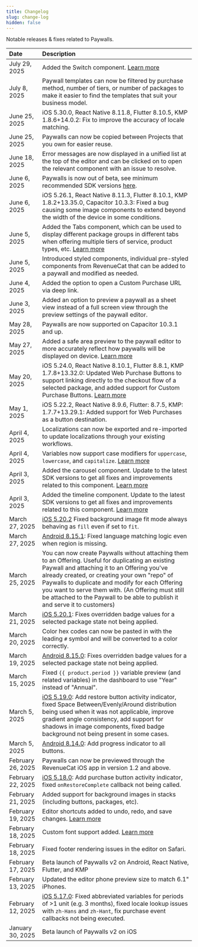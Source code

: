 ```yaml
---
title: Changelog
slug: change-log
hidden: false
---
```


Notable releases & fixes related to Paywalls.

| Date | Description |
| :----------------- | :---------- |
| July 29, 2025 | Added the Switch component. [Learn more](https://www.revenuecat.com/docs/tools/paywalls/creating-paywalls/components#switch-component) |
| July 8, 2025 | Paywall templates can now be filtered by purchase method, number of tiers, or number of packages to make it easier to find the templates that suit your business model. |
| June 25, 2025 | iOS 5.30.0, React Native 8.11.8, Flutter 8.10.5, KMP 1.8.6+14.0.2: Fix to improve the accuracy of locale matching. |
| June 25, 2025 | Paywalls can now be copied between Projects that you own for easier reuse. |
| June 18, 2025 | Error messages are now displayed in a unified list at the top of the editor and can be clicked on to open the relevant component with an issue to resolve. |
| June 6, 2025 | Paywalls is now out of beta, see minimum recommended SDK versions [here](/tools/paywalls#required-sdk-versions). |
| June 6, 2025 | iOS 5.26.1, React Native 8.11.3, Flutter 8.10.1, KMP 1.8.2+13.35.0, Capacitor 10.3.3: Fixed a bug causing some image components to extend beyond the width of the device in some conditions. |
| June 5, 2025 | Added the Tabs component, which can be used to display different package groups in different tabs when offering multiple tiers of service, product types, etc. [Learn more](/tools/paywalls/creating-paywalls/components#tabs-component)| 
| June 5, 2025 | Introduced styled components, individual pre-styled components from RevenueCat that can be added to a paywall and modified as needed. |
| June 4, 2025 | Added the option to open a Custom Purchase URL via deep link. |
| June 3, 2025 | Added an option to preview a paywall as a sheet view instead of a full screen view through the preview settings of the paywall editor. |
| May 28, 2025 | Paywalls are now supported on Capacitor 10.3.1 and up. |
| May 27, 2025 | Added a safe area preview to the paywall editor to more accurately reflect how paywalls will be displayed on device. [Learn more](https://www.revenuecat.com/docs/tools/paywalls/creating-paywalls#safe-area-preview) |
| May 20, 2025 | iOS 5.24.0, React Native 8.10.1, Flutter 8.8.1, KMP 1.7.8+13.32.0: Updated Web Purchase Buttons to support linking directly to the checkout flow of a selected package, and added support for Custom Purchase Buttons. [Learn more](https://www.revenuecat.com/docs/tools/paywalls/creating-paywalls/web-purchase-button) |
| May 1, 2025 | iOS 5.22.2, React Native 8.9.6, Flutter: 8.7.5, KMP: 1.7.7+13.29.1: Added support for Web Purchases as a button destination. |
| April 4, 2025 | Localizations can now be exported and re-imported to update localizations through your existing workflows. |
| April 4, 2025 | Variables now support case modifiers for `uppercase`, `lowercase`, and `capitalize`. [Learn more](https://www.revenuecat.com/docs/tools/paywalls/creating-paywalls/variables#variable-modifiers) |
| April 3, 2025 | Added the carousel component. Update to the latest SDK versions to get all fixes and improvements related to this component. [Learn more](https://www.revenuecat.com/docs/tools/paywalls/creating-paywalls/components#carousel-component)|
| April 3, 2025 | Added the timeline component. Update to the latest SDK versions to get all fixes and improvements related to this component. [Learn more](https://www.revenuecat.com/docs/tools/paywalls/creating-paywalls/components#timeline-component)|
| March 27, 2025 | [iOS 5.20.2](https://github.com/RevenueCat/purchases-ios/pull/4920) Fixed background image fit mode always behaving as `fill` even if set to `fit`. |
| March 27, 2025 | [Android 8.15.1](https://github.com/RevenueCat/purchases-android/pull/2295): Fixed language matching logic even when region is missing.
| March 25, 2025 | You can now create Paywalls without attaching them to an Offering. Useful for duplicating an existing Paywall and attaching it to an Offering you've already created, or creating your own "repo" of Paywalls to duplicate and modify for each Offering you want to serve them with. (An Offering must still be attached to the Paywall to be able to publish it and serve it to customers) |
| March 21, 2025 | [iOS 5.20.1](https://github.com/RevenueCat/purchases-ios/pull/4907): Fixes overridden badge values for a selected package state not being applied. |
| March 20, 2025 | Color hex codes can now be pasted in with the leading `#` symbol and will be converted to a color correctly. |
| March 19, 2025 | [Android 8.15.0](https://github.com/RevenueCat/purchases-android/pull/2273): Fixes overridden badge values for a selected package state not being applied. |
| March 15, 2025 | Fixed `{{ product.period }}` variable preview (and related variables) in the dashboard to use "Year" instead of "Annual". |
| March 5, 2025 | [iOS 5.19.0](https://github.com/RevenueCat/purchases-ios/pull/4854): Add restore button activity indicator, fixed Space Between/Evenly/Around distribution being used when it was not applicable, improve gradient angle consistency, add support for shadows in image components, fixed badge background not being present in some cases. |
| March 5, 2025 | [Android 8.14.0](https://github.com/RevenueCat/purchases-android/pull/2223):  Add progress indicator to all buttons. |
| February 26, 2025 | Paywalls can now be previewed through the RevenueCat iOS app in version 1.2 and above. |
| February 22, 2025 | [iOS 5.18.0](https://github.com/RevenueCat/purchases-ios/pull/4815): Add purchase button activity indicator, fixed `onRestoreComplete` callback not being called. |
| February 21, 2025 | Added support for background images in stacks (including buttons, packages, etc). |
| February 19, 2025 | Editor shortcuts added to undo, redo, and save changes. [Learn more](https://www.revenuecat.com/docs/tools/paywalls/creating-paywalls#modifying-components) |
| February 18, 2025 | Custom font support added. [Learn more](https://www.revenuecat.com/docs/tools/paywalls/creating-paywalls/components#custom-fonts)  |
| February 18, 2025 | Fixed footer rendering issues in the editor on Safari. |
| February 17, 2025 | Beta launch of Paywalls v2 on Android, React Native, Flutter, and KMP |
| February 13, 2025 | Updated the editor phone preview size to match 6.1" iPhones. |
| February 12, 2025 | [iOS 5.17.0](https://github.com/RevenueCat/purchases-ios/pull/4783): Fixed abbreviated variables for periods of >1 unit (e.g. 3 months), fixed locale lookup issues with `zh-Hans` and `zh-Hant`, fix purchase event callbacks not being executed. |
| January 30, 2025 | Beta launch of Paywalls v2 on iOS |